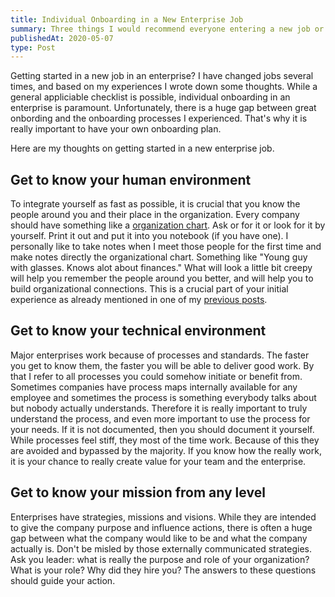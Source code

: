 ```yaml
---
title: Individual Onboarding in a New Enterprise Job
summary: Three things I would recommend everyone entering a new job or position.
publishedAt: 2020-05-07
type: Post
---
```


Getting started in a new job in an enterprise? I have changed jobs several times, and based on my experiences I wrote down some thoughts. While a general appliciable checklist is possible, individual onboarding in an enterprise is paramount. Unfortunately, there is a huge gap between great onbording and the onboarding processes I experienced. That's why it is really important to have your own onboarding plan.

Here are my thoughts on getting started in a new enterprise job.

## Get to know your human environment

To integrate yourself as fast as possible, it is crucial that you know the people around you and their place in the organization. Every company should have something like a [organization chart](https://www.google.com/url?sa=i&url=https%3A%2F%2Fen.wikipedia.org%2Fwiki%2FOrganizational_chart&psig=AOvVaw3TjwUPGpRKuDbKDiiorl3B&ust=1592404866842000&source=images&cd=vfe&ved=0CA0QjhxqFwoTCIiK_sbIhuoCFQAAAAAdAAAAABAD). Ask or for it or look for it by yourself. Print it out and put it into you notebook (if you have one). I personally like to take notes when I meet those people for the first time and make notes directly the organizational chart. Something like "Young guy with glasses. Knows alot about finances." What will look a little bit creepy will help you remember the people around you better, and will help you to build organizational connections. This is a crucial part of your initial experience as already mentioned in one of my [previous posts](/blog/two-books-for-young-professionals-in-an-enterprise-world).

## Get to know your technical environment

Major enterprises work because of processes and standards. The faster you get to know them, the faster you will be able to deliver good work. By that I refer to all processes you could somehow initiate or benefit from. Sometimes companies have process maps internally available for any employee and sometimes the process is something everybody talks about but nobody actually understands. Therefore it is really important to truly understand the process, and even more important to use the process for your needs. If it is not documented, then you should document it yourself.
While processes feel stiff, they most of the time work. Because of this they are avoided and bypassed by the majority. If you know how the really work, it is your chance to really create value for your team and the enterprise.

## Get to know your mission from any level

Enterprises have strategies, missions and visions. While they are intended to give the company purpose and influence actions, there is often a huge gap between what the company would like to be and what the company actually is. Don't be misled by those externally communicated strategies. Ask you leader: what is really the purpose and role of your organization? What is your role? Why did they hire you? The answers to these questions should guide your action.
